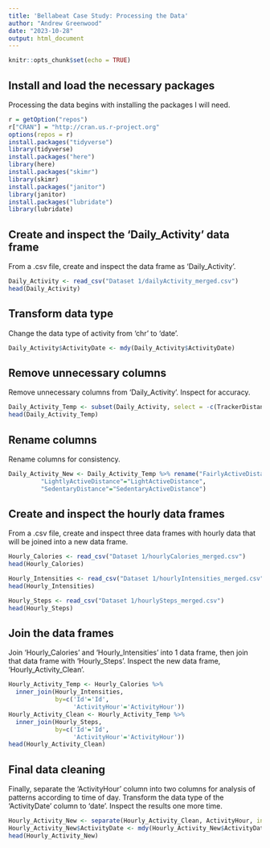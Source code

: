 ---
title: 'Bellabeat Case Study: Processing the Data'
author: "Andrew Greenwood"
date: "2023-10-28"
output: html_document
---

```{r setup, include=FALSE}
knitr::opts_chunk$set(echo = TRUE)
```

## Install and load the necessary packages
Processing the data begins with installing the packages I will need.

```{r}
r = getOption("repos")
r["CRAN"] = "http://cran.us.r-project.org"
options(repos = r)
install.packages("tidyverse")
library(tidyverse)
install.packages("here")
library(here)
install.packages("skimr")
library(skimr)
install.packages("janitor")
library(janitor)
install.packages("lubridate")
library(lubridate)
```

## Create and inspect the 'Daily_Activity' data frame
From a .csv file, create and inspect the data frame as 'Daily_Activity'.

```{r}
Daily_Activity <- read_csv("Dataset 1/dailyActivity_merged.csv")
head(Daily_Activity)
```

## Transform data type
Change the data type of activity from 'chr' to 'date'.

```{r}
Daily_Activity$ActivityDate <- mdy(Daily_Activity$ActivityDate)
```

## Remove unnecessary columns
Remove unnecessary columns from 'Daily_Activity'. Inspect for accuracy.

```{r}
Daily_Activity_Temp <- subset(Daily_Activity, select = -c(TrackerDistance, LoggedActivitiesDistance))
head(Daily_Activity_Temp)
```

## Rename columns
Rename columns for consistency.

```{r}
Daily_Activity_New <- Daily_Activity_Temp %>% rename("FairlyActiveDistance"="ModeratelyActiveDistance",
         "LightlyActiveDistance"="LightActiveDistance",
         "SedentaryDistance"="SedentaryActiveDistance")
```

## Create and inspect the hourly data frames
From a .csv file, create and inspect three data frames with hourly data that will be joined into a new data frame.

```{r}
Hourly_Calories <- read_csv("Dataset 1/hourlyCalories_merged.csv")
head(Hourly_Calories)

Hourly_Intensities <- read_csv("Dataset 1/hourlyIntensities_merged.csv")
head(Hourly_Intensities)

Hourly_Steps <- read_csv("Dataset 1/hourlySteps_merged.csv")
head(Hourly_Steps)
```

## Join the data frames
Join 'Hourly_Calories' and 'Hourly_Intensities' into 1 data frame, then join that data frame with 'Hourly_Steps'. Inspect the new data frame, 'Hourly_Activity_Clean'.

```{r}
Hourly_Activity_Temp <- Hourly_Calories %>% 
  inner_join(Hourly_Intensities,
             by=c('Id'='Id',
                  'ActivityHour'='ActivityHour'))
Hourly_Activity_Clean <- Hourly_Activity_Temp %>% 
  inner_join(Hourly_Steps,
             by=c('Id'='Id',
                  'ActivityHour'='ActivityHour'))
head(Hourly_Activity_Clean)
```

## Final data cleaning
Finally, separate the 'ActivityHour' column into two columns for analysis of patterns according to time of day. Transform the data type of the 'ActivityDate' column to 'date'. Inspect the results one more time.

```{r}
Hourly_Activity_New <- separate(Hourly_Activity_Clean, ActivityHour, into=c("ActivityDate", "ActivityTime"), sep=" ")
Hourly_Activity_New$ActivityDate <- mdy(Hourly_Activity_New$ActivityDate)
head(Hourly_Activity_New)
```